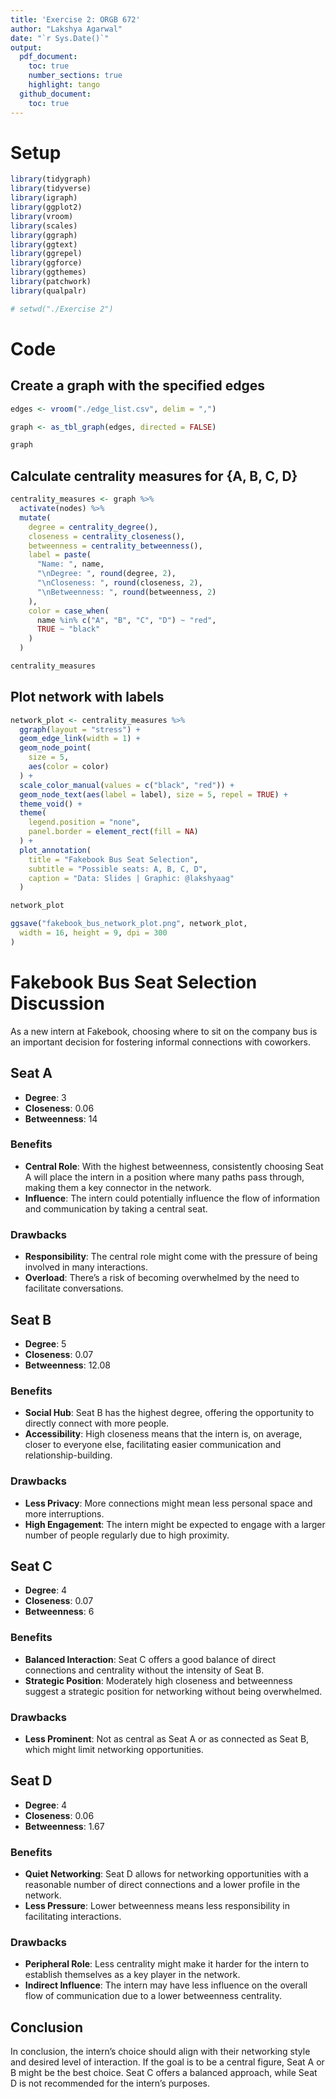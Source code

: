 ```yaml
---
title: 'Exercise 2: ORGB 672'
author: "Lakshya Agarwal"
date: "`r Sys.Date()`"
output:
  pdf_document: 
    toc: true
    number_sections: true
    highlight: tango
  github_document:
    toc: true
---
```


\newpage

# Setup

```r
library(tidygraph)
library(tidyverse)
library(igraph)
library(ggplot2)
library(vroom)
library(scales)
library(ggraph)
library(ggtext)
library(ggrepel)
library(ggforce)
library(ggthemes)
library(patchwork)
library(qualpalr)

# setwd("./Exercise 2")
```

# Code

## Create a graph with the specified edges  
```r
edges <- vroom("./edge_list.csv", delim = ",")

graph <- as_tbl_graph(edges, directed = FALSE)

graph
```


## Calculate centrality measures for {A, B, C, D}
```r
centrality_measures <- graph %>%
  activate(nodes) %>%
  mutate(
    degree = centrality_degree(),
    closeness = centrality_closeness(),
    betweenness = centrality_betweenness(),
    label = paste(
      "Name: ", name,
      "\nDegree: ", round(degree, 2),
      "\nCloseness: ", round(closeness, 2),
      "\nBetweenness: ", round(betweenness, 2)
    ),
    color = case_when(
      name %in% c("A", "B", "C", "D") ~ "red",
      TRUE ~ "black"
    )
  )

centrality_measures
```

## Plot network with labels
```r
network_plot <- centrality_measures %>%
  ggraph(layout = "stress") +
  geom_edge_link(width = 1) +
  geom_node_point(
    size = 5,
    aes(color = color)
  ) +
  scale_color_manual(values = c("black", "red")) +
  geom_node_text(aes(label = label), size = 5, repel = TRUE) +
  theme_void() +
  theme(
    legend.position = "none",
    panel.border = element_rect(fill = NA)
  ) +
  plot_annotation(
    title = "Fakebook Bus Seat Selection",
    subtitle = "Possible seats: A, B, C, D",
    caption = "Data: Slides | Graphic: @lakshyaag"
  )

network_plot

ggsave("fakebook_bus_network_plot.png", network_plot,
  width = 16, height = 9, dpi = 300
)
```

# Fakebook Bus Seat Selection Discussion

As a new intern at Fakebook, choosing where to sit on the company bus is an important decision for fostering informal connections with coworkers.

## Seat A
- **Degree**: 3
- **Closeness**: 0.06
- **Betweenness**: 14

### Benefits
- **Central Role**: With the highest betweenness, consistently choosing Seat A will place the intern in a position where many paths pass through, making them a key connector in the network.
- **Influence**: The intern could potentially influence the flow of information and communication by taking a central seat.

### Drawbacks
- **Responsibility**: The central role might come with the pressure of being involved in many interactions.
- **Overload**: There's a risk of becoming overwhelmed by the need to facilitate conversations.

## Seat B
- **Degree**: 5
- **Closeness**: 0.07
- **Betweenness**: 12.08

### Benefits
- **Social Hub**: Seat B has the highest degree, offering the opportunity to directly connect with more people.
- **Accessibility**: High closeness means that the intern is, on average, closer to everyone else, facilitating easier communication and relationship-building.

### Drawbacks
- **Less Privacy**: More connections might mean less personal space and more interruptions.
- **High Engagement**: The intern might be expected to engage with a larger number of people regularly due to high proximity.

## Seat C
- **Degree**: 4
- **Closeness**: 0.07
- **Betweenness**: 6

### Benefits
- **Balanced Interaction**: Seat C offers a good balance of direct connections and centrality without the intensity of Seat B.
- **Strategic Position**: Moderately high closeness and betweenness suggest a strategic position for networking without being overwhelmed.

### Drawbacks
- **Less Prominent**: Not as central as Seat A or as connected as Seat B, which might limit networking opportunities.

## Seat D
- **Degree**: 4
- **Closeness**: 0.06
- **Betweenness**: 1.67

### Benefits
- **Quiet Networking**: Seat D allows for networking opportunities with a reasonable number of direct connections and a lower profile in the network.
- **Less Pressure**: Lower betweenness means less responsibility in facilitating interactions.

### Drawbacks
- **Peripheral Role**: Less centrality might make it harder for the intern to establish themselves as a key player in the network.
- **Indirect Influence**: The intern may have less influence on the overall flow of communication due to a lower betweenness centrality.

## Conclusion
In conclusion, the intern's choice should align with their networking style and desired level of interaction. 
If the goal is to be a central figure, Seat A or B might be the best choice. Seat C offers a balanced approach, while Seat D is not recommended for the intern's purposes.